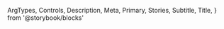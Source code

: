   ArgTypes,
  Controls,
  Description,
  Meta,
  Primary,
  Stories,
  Subtitle,
  Title,
} from '@storybook/blocks'


<Meta of={ButtonStories} />

<Title />

<Subtitle />

<Description />

---

## Props

On top of all the props, attributes and event handler you can set on a
`<button />` (or a `<a />` if you give an `href`) element, the component accepts
the following props:

<ArgTypes />

<Stories includePrimary={false} title="Buttons" />

## Playground

<Primary />

<Controls />
